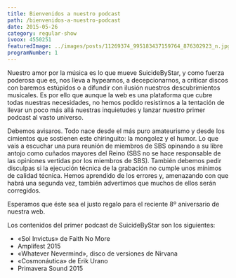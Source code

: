 ```yaml
---
title: Bienvenidos a nuestro podcast
path: /bienvenidos-a-nuestro-podcast
date: 2015-05-26
category: regular-show
ivoox: 4550251
featuredImage: ../images/posts/11269374_995183437159764_876302923_n.jpg
programNumber: 1
---
```


Nuestro amor por la música es lo que mueve SuicideByStar, y como fuerza poderosa que es, nos lleva a hypearnos, a decepcionarnos, a criticar discos con baremos estúpidos o a difundir con ilusión nuestros descubrimientos musicales. Es por ello que aunque la web es una plataforma que cubre todas nuestras necesidades, no hemos podido resistirnos a la tentación de llevar un poco más allá nuestras inquietudes y lanzar nuestro primer podcast al vasto universo.

Debemos avisaros. Todo nace desde el más puro amateurismo y desde los cimientos que sostienen este chiringuito: la mongolez y el humor. Lo que vais a escuchar una pura reunión de miembros de SBS opinando a su libre antojo como cuñados mayores del Reino (SBS no se hace responsable de las opiniones vertidas por los miembros de SBS). También debemos pedir disculpas si la ejecución técnica de la grabación no cumple unos mínimos de calidad técnica. Hemos aprendido de los errores y, amenazando con que habrá una segunda vez, también advertimos que muchos de ellos serán corregidos.

Esperamos que éste sea el justo regalo para el reciente 8º aniversario de nuestra web.

Los contenidos del primer podcast de SuicideByStar son los siguientes:

- «Sol Invictus» de Faith No More
- Amplifest 2015
- «Whatever Nevermind», disco de versiones de Nirvana
- «Cosmonáutica» de Erik Urano
- Primavera Sound 2015
